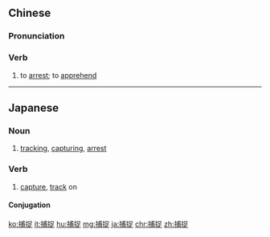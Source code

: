 ==Chinese==
{{zh-forms}}

===Pronunciation===
{{zh-pron
|m=bǔzhuō
|c=bou6 zuk1
|mn=pō͘-chok/pō͘-chhiok
|ma=Zh-buzhuo.ogg
|cat=v
}}

===Verb===
{{zh-verb}}

# to [[arrest]]; to [[apprehend]]

{{zh-cat|Advanced}}

----

==Japanese==
{{ja-kanjitab|ほ|そく|yomi=o}}

===Noun===
{{ja-noun|ほそく}}

# [[track]]ing, [[capture|capturing]], [[arrest]]

===Verb===
{{ja-verb-suru|ほそく}}

# [[capture]], [[track]] on

====Conjugation====
{{ja-suru|ほそく}}

[[ko:捕捉]]
[[it:捕捉]]
[[hu:捕捉]]
[[mg:捕捉]]
[[ja:捕捉]]
[[chr:捕捉]]
[[zh:捕捉]]